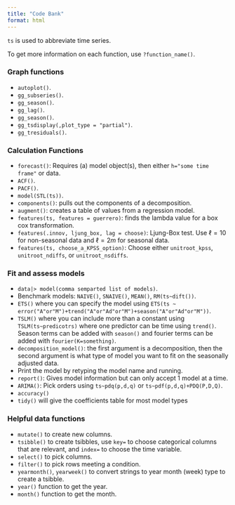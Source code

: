 ```yaml
---
title: "Code Bank"
format: html
---
```


::: callout-note
`ts` is used to abbreviate time series.

To get more information on each function, use `?function_name()`.
:::

### Graph functions

-   `autoplot()`.
-   `gg_subseries()`.
-   `gg_season()`.
-   `gg_lag()`.
-   `gg_season()`.
-   `gg_tsdisplay(,plot_type = "partial")`.
-   `gg_tresiduals()`.

### Calculation Functions

-   `forecast()`: Requires (a) model object(s), then either `h="some time frame"` or data.
-   `ACF()`.
-   `PACF()`.
-   `model(STL(ts))`.
-   `components()`: pulls out the components of a decomposition.
-   `augment()`: creates a table of values from a regression model.
-   `features(ts, features = guerrero)`: finds the lambda value for a box cox transformation.
-   `features(.innov, ljung_box, lag = choose)`: Ljung-Box test. Use $\ell=10$ for non-seasonal data and $\ell=2m$ for seasonal data.
-   `features(ts, choose_a_KPSS_option)`: Choose either `unitroot_kpss`, `unitroot_ndiffs`, or `unitroot_nsdiffs`.

### Fit and assess models

-   `data|> model(comma semparted list of models)`.
-   Benchmark models: `NAIVE()`, `SNAIVE()`, `MEAN()`, `RM(ts~dift())`.
-   `ETS()` where you can specify the model using `ETS(ts ~ error("A"or"M")+trend("A"or"Ad"or"M")+season("A"or"Ad"or"M"))`.
-   `TSLM()` where you can include more than a constant using `TSLM(ts~predicotrs)` where one predictor can be time using `trend()`. Season terms can be added with `season()` and fourier terms can be added with `fourier(K=something)`. 
-   `decomposition_model()`: the first argument is a decomposition, then the second argument is what type of model you want to fit on the seasonally adjusted data.
-   Print the model by retyping the model name and running.
-   `report()`: Gives model information but can only accept 1 model at a time.
-   `ARIMA()`: Pick orders using `ts~pdq(p,d,q)` or `ts~pdf(p,d,q)+PDQ(P,D,Q)`.
-   `accuracy()`
-   `tidy()` will give the coefficients table for most model types

### Helpful data functions

-   `mutate()` to create new columns.
-   `tsibble()` to create tsibbles, use `key=` to choose categorical columns that are relevant, and `index=` to choose the time variable.
-   `select()` to pick columns.
-   `filter()` to pick rows meeting a condition.
-   `yearmonth()`, `yearweek()` to convert strings to year month (week) type to create a tsibble.
-   `year()` function to get the year.
-   `month()` function to get the month.
